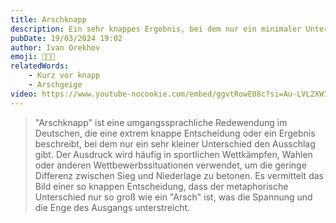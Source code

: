 ```yaml
---
title: Arschknapp
description: Ein sehr knappes Ergebnis, bei dem nur ein minimaler Unterschied den Ausschlag gibt.
pubDate: 19/03/2024 19:02
author: Ivan Orekhov
emoji: 🍑🏁😅
relatedWords:
    - Kurz vor knapp
    - Arschgeige
video: https://www.youtube-nocookie.com/embed/ggvtRowE08c?si=Au-LVL2XW7d9tijE&amp;start=162
---
```


> "Arschknapp" ist eine umgangssprachliche Redewendung im Deutschen, die eine extrem knappe Entscheidung oder ein Ergebnis beschreibt,
> bei dem nur ein sehr kleiner Unterschied den Ausschlag gibt. Der Ausdruck wird häufig in sportlichen Wettkämpfen,
> Wahlen oder anderen Wettbewerbssituationen verwendet, um die geringe Differenz zwischen Sieg und Niederlage zu betonen.
> Es vermittelt das Bild einer so knappen Entscheidung, dass der metaphorische Unterschied nur so groß wie ein "Arsch" ist,
> was die Spannung und die Enge des Ausgangs unterstreicht.
